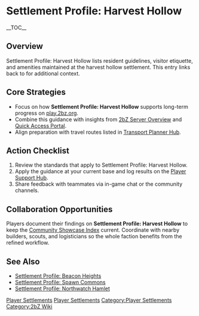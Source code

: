 {{Short description|Settlement Profile: Harvest Hollow lists resident guidelines, visitor etiquette, and amenities maintained at the harvest hollow settlement}}
= Settlement Profile: Harvest Hollow =
{{2bZ Navbox}}
__TOC__

== Overview ==
Settlement Profile: Harvest Hollow lists resident guidelines, visitor etiquette, and
amenities maintained at the harvest hollow settlement. This entry links back to
[[Category:Player Settlements|Player Settlements]] for additional context.

== Core Strategies ==
* Focus on how '''Settlement Profile: Harvest Hollow''' supports long-term progress on [[play.2bz.org]].
* Combine this guidance with insights from [[2bZ Server Overview]] and [[Quick Access Portal]].
* Align preparation with travel routes listed in [[Transport Planner Hub]].

== Action Checklist ==
# Review the [[Category:Player Settlements|Player Settlements]] standards that apply to Settlement Profile: Harvest Hollow.
# Apply the guidance at your current base and log results on the [[Player Support Hub]].
# Share feedback with teammates via in-game chat or the community channels.

== Collaboration Opportunities ==
Players document their findings on '''Settlement Profile: Harvest Hollow''' to keep the
[[Community Showcase Index]] current. Coordinate with nearby builders, scouts, and
logisticians so the whole faction benefits from the refined workflow.

== See Also ==
* [[Settlement Profile: Beacon Heights]]
* [[Settlement Profile: Spawn Commons]]
* [[Settlement Profile: Northwatch Hamlet]]

[[Category:Player Settlements]]
[[Category:2bZ Wiki]]

